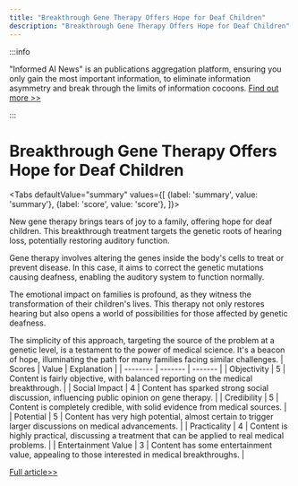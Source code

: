 ```yaml
---
title: "Breakthrough Gene Therapy Offers Hope for Deaf Children"
description: "Breakthrough Gene Therapy Offers Hope for Deaf Children"
---
```



:::info

"Informed AI News" is an publications aggregation platform, ensuring you only gain the most important information, to eliminate information asymmetry and break through the limits of information cocoons.  [Find out more >>](/docs/guides)

:::

# Breakthrough Gene Therapy Offers Hope for Deaf Children


<Tabs
	defaultValue="summary"
	values={[
	{label: 'summary', value: 'summary'},
	{label: 'score', value: 'score'},
]}>
<TabItem value="summary">


New gene therapy brings tears of joy to a family, offering hope for deaf children. This breakthrough treatment targets the genetic roots of hearing loss, potentially restoring auditory function.

Gene therapy involves altering the genes inside the body's cells to treat or prevent disease. In this case, it aims to correct the genetic mutations causing deafness, enabling the auditory system to function normally.

The emotional impact on families is profound, as they witness the transformation of their children's lives. This therapy not only restores hearing but also opens a world of possibilities for those affected by genetic deafness.

The simplicity of this approach, targeting the source of the problem at a genetic level, is a testament to the power of medical science. It's a beacon of hope, illuminating the path for many families facing similar challenges.
</TabItem>
<TabItem value="score">
	| Scores     | Value   | Explanation |
	| -------- | ------- | ------- |
	| Objectivity  | 5    | Content is fairly objective, with balanced reporting on the medical breakthrough.    |
	| Social Impact | 4     | Content has sparked strong social discussion, influencing public opinion on gene therapy.    |
	| Credibility    | 5    | Content is completely credible, with solid evidence from medical sources.    |
	| Potential    | 5    | Content has very high potential, almost certain to trigger larger discussions on medical advancements.    |
	| Practicality    | 4    | Content is highly practical, discussing a treatment that can be applied to real medical problems.    |
	| Entertainment Value    | 3    | Content has some entertainment value, appealing to those interested in medical breakthroughs.    |
</TabItem>
</Tabs>

[Full article>>](https://medicalxpress.com/news/2024-06-family-cried-gene-therapy-deaf.html)
